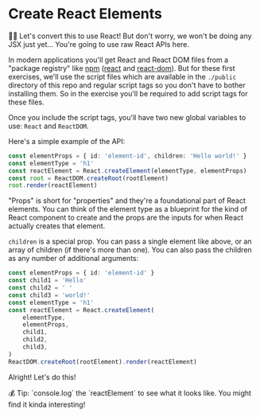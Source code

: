 # Create React Elements

👨‍💼 Let's convert this to use React! But don't worry, we won't be doing any JSX just
yet... You're going to use raw React APIs here.

In modern applications you'll get React and React DOM files from a "package
registry" like [npm](https://npmjs.com) ([react](https://npm.im/react) and
[react-dom](https://npm.im/react-dom)). But for these first exercises, we'll use
the script files which are available in the `./public` directory of this repo
and regular script tags so you don't have to bother installing them. So in the
exercise you'll be required to add script tags for these files.

Once you include the script tags, you'll have two new global variables to use:
`React` and `ReactDOM`.

Here's a simple example of the API:

```typescript
const elementProps = { id: 'element-id', children: 'Hello world!' }
const elementType = 'h1'
const reactElement = React.createElement(elementType, elementProps)
const root = ReactDOM.createRoot(rootElement)
root.render(reactElement)
```

"Props" is short for "properties" and they're a foundational part of React
elements. You can think of the element type as a blueprint for the kind of React
component to create and the props are the inputs for when React actually creates
that element.

`children` is a special prop. You can pass a single element like above, or an
array of children (if there's more than one). You can also pass the children as
any number of additional arguments:

```typescript
const elementProps = { id: 'element-id' }
const child1 = 'Hello'
const child2 = ' '
const child3 = 'world!'
const elementType = 'h1'
const reactElement = React.createElement(
	elementType,
	elementProps,
	child1,
	child2,
	child3,
)
ReactDOM.createRoot(rootElement).render(reactElement)
```

Alright! Let's do this!

<callout-info class="aside">
	💰 Tip: `console.log` the `reactElement` to see what it looks like. You might
	find it kinda interesting!
</callout-info>
